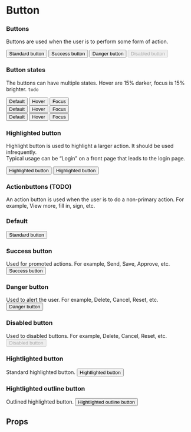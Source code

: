 
<Meta title="Core/Button" component={Button}/>

<ThemeProvider theme={theme}>

# Button

<div style={{marginTop: '60px'}}></div>

### Buttons
Buttons are used when the user is to perform some form of action.

<div style={{display: 'flex', flexDirection: 'row', justifyContent: 'space-between'}}>
    <Button>Standard button</Button>
    <Button success>Success button</Button>
    <Button danger>Danger button</Button>
    <Button disabled>Disabled button</Button>
</div>

<div style={{marginTop: '60px'}}></div>

### Button states
The buttons can have multiple states. Hover are 15% darker, focus is 15% brighter. 
`todo`

<div style={{display: 'flex', flexDirection: 'row', justifyContent: 'space-between', width: '60%'}}>
    <div style={{display: 'flex', flexDirection: 'column', justifyContent: 'space-between', height: '120px'}}>
        <Button>Default</Button>
        <Button>Hover</Button>
        <Button>Focus</Button>
    </div>
    <div style={{display: 'flex', flexDirection: 'column', justifyContent: 'space-between', height: '120px'}}>
        <Button success>Default</Button>
        <Button success>Hover</Button>
        <Button success>Focus</Button>
    </div>
    <div style={{display: 'flex', flexDirection: 'column', justifyContent: 'space-between', height: '120px'}}>
        <Button danger>Default</Button>
        <Button danger>Hover</Button>
        <Button danger>Focus</Button>
    </div>
</div>

<div style={{marginTop: '60px'}}></div>

### Highlighted button
Highlight button is used to highlight a larger action. It should be used infrequently.<br />
Typical usage can be “Login” on a front page that leads to the login page.

<div>
    <Button highlight>Highlighted button</Button>
    <Button highlight outline style={{marginLeft: '20px'}}>Highlighted button</Button>
</div>

<div style={{marginTop: '60px'}}></div>

### Actionbuttons (TODO)
An action button is used when the user is to do a non-primary action.
For example, View more, fill in, sign, etc.

<div style={{marginTop: '60px'}}></div>


</ThemeProvider>


### Default
<Preview>
    <Story name="Default">
        <Button>Standard button</Button>
    </Story>
</Preview>

### Success button
Used for promoted actions.
For example, Send, Save, Approve, etc.
<Preview>
    <Story name="Success">
        <Button success>Success button</Button>
    </Story>
</Preview>

### Danger button
Used to alert the user.
For example, Delete, Cancel, Reset, etc.
<Preview>
    <Story name="Danger">
        <Button danger>Danger button</Button>
    </Story>
</Preview>

### Disabled button
Used to disabled buttons.
For example, Delete, Cancel, Reset, etc.
<Preview>
    <Story name="Disabled">
        <Button disabled>Disabled button</Button>
    </Story>
</Preview>

### Hightlighted button
Standard highlighted button.
<Preview>
    <Story name="Highlighted">
        <Button highlight>Hightlighted button</Button>
    </Story>
</Preview>

### Hightlighted outline button
Outlined highlighted button.
<Preview>
    <Story name="Outline highlighted">
        <Button highlight outline>Hightlighted outline button</Button>
    </Story>
</Preview>

## Props
<Props of={Button} />
